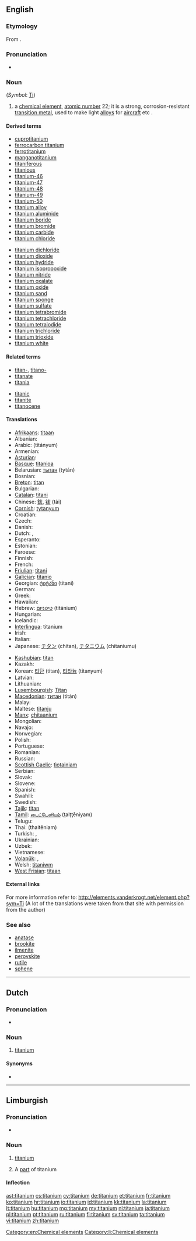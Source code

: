 ==English==

{{elements|Ti|scandium|Sc|vanadium|V}}

===Etymology===
From {{suffix|Titan|ium}}.

===Pronunciation===
* {{audio|en-us-titanium.ogg|Audio (US)}}

===Noun===
{{en-noun|-}} (''Symbol'': [[Ti]])
{{wikipedia}}

# a [[chemical element]], [[atomic number]] 22; it is a strong, corrosion-resistant [[transition metal]], used to make light [[alloy]]s for [[aircraft]] etc .

====Derived terms====
{{der-top}}
* [[cuprotitanium]]
* [[ferrocarbon titanium]]
* [[ferrotitanium]]
* [[manganotitanium]]
* [[titaniferous]]
* [[titanious]]
* [[titanium-46]]
* [[titanium-47]]
* [[titanium-48]]
* [[titanium-49]]
* [[titanium-50]]
* [[titanium alloy]]
* [[titanium aluminide]]
* [[titanium boride]]
* [[titanium bromide]]
* [[titanium carbide]]
* [[titanium chloride]]
{{der-mid}}
* [[titanium dichloride]]
* [[titanium dioxide]]
* [[titanium hydride]]
* [[titanium isopropoxide]]
* [[titanium nitride]]
* [[titanium oxalate]]
* [[titanium oxide]]
* [[titanium sand]]
* [[titanium sponge]]
* [[titanium sulfate]]
* [[titanium tetrabromide]]
* [[titanium tetrachloride]]
* [[titanium tetraiodide]]
* [[titanium trichloride]]
* [[titanium trioxide]]
* [[titanium white]]
{{der-bottom}}

====Related terms====
{{rel-top}}
* [[titan-]], [[titano-]]
* [[titanate]]
* [[titania]]
{{rel-mid}}
* [[titanic]]
* [[titanite]]
* [[titanocene]]
{{rel-bottom}}

====Translations====
{{trans-top|chemical element}}
* [[Afrikaans]]: [[titaan]]
* Albanian: {{t-|sq|titan|xs=Albanian}}
* Arabic: {{Arab|[[تيتانيوم]]}} (titányum) {{m}}
* Armenian: {{t-|hy|տիտան|tr=titan}}
* [[Asturian]]: {{t|ast|titaniu|m}}
* [[Basque]]: [[titanioa]]
* Belarusian: [[тытан]] (tytán) {{m}}
* Bosnian: {{t-|bs|titanij}}
* [[Breton]]: [[titan]]
* Bulgarian: {{t+|bg|титан|m|tr=titán}}
* [[Catalan]]: [[titani]]
* Chinese: [[鈦]], [[钛]] (tài)
* [[Cornish]]: [[tytanyum]]
* Croatian: {{t+|hr|titanij}}
* Czech: {{t+|cs|titan|m}}
* Danish: {{t-|da|titan}}
* Dutch: {{t+|nl|titanium|n}}, {{t+|nl|titaan|n}}
* Esperanto: {{t-|eo|titanio|xs=Esperanto}}
* Estonian: {{t-|et|titaan}}
* Faroese: {{t-|fo|titan|xs=Faroese}}
* Finnish: {{t+|fi|titaani}}
* French: {{t+|fr|titane|m}}
* [[Friulian]]: [[titani]]
* [[Galician]]: [[titanio]]
* Georgian: [[ტიტანი]] (titani)
* German: {{t+|de|Titan|n}}
* Greek: {{t+|el|τιτάνιο|n|tr=titánio}}
* Hawaiian: {{tø|haw|kaikaniuma}}
* Hebrew: [[טיטניום]] (titánium)
* Hungarian: {{t+|hu|titán}}
* Icelandic: {{t+|is|títan|n}}
* [[Interlingua]]: titanium
* Irish: {{t+|ga|tíotáiniam|xs=Irish}}
* Italian: {{t+|it|titanio|m}}
* Japanese: [[チタン]] (chitan), [[チタニウム]] (chitaniumu)
{{trans-mid}}
* [[Kashubian]]: [[titan]]
* Kazakh: {{t-|kk|титан|tr=titan|sc=Cyrl|xs=Kazakh}}
* Korean: [[티탄]] (titan), [[티타늄]] (titanyum)
* Latvian: {{t|lv|titāns|xs=Latvian}}
* Lithuanian: {{t+|lt|titanas|xs=Lithuanian}}
* [[Luxembourgish]]: [[Titan]]
* [[Macedonian]]: [[титан]] (titán) {{m}}
* Malay: {{t-|ms|titanium|xs=Malay}}
* Maltese: [[titanju]]
* [[Manx]]: [[çhitaanium]]
* Mongolian: {{t-|mn|титан|tr=titan|sc=Cyrl|xs=Mongolian}}
* Navajo: {{tø|nv|béésh doo ńdiniichxíihii}}
* Norwegian: {{t+|no|titan}}
* Polish: {{t+|pl|tytan|m}}
* Portuguese: {{t+|pt|titânio|m}}
* Romanian: {{t+|ro|titan|n}}
* Russian: {{t+|ru|титан|m|tr=titán}}
* [[Scottish Gaelic]]: [[tìotainiam]]
* Serbian: {{t-|sr|титан|m|tr=titan|sc=Cyrl}}
* Slovak: {{t-|sk|titán}}
* Slovene: {{t+|sl|titan}}
* Spanish: {{t+|es|titanio|m}}
* Swahili: {{t|sw|titani}}
* Swedish: {{t+|sv|titan|n}}
* [[Tajik]]: [[titan]]
* [[Tamil]]: [[டைட்டேனியம்]] (ţaiţţēniyam)
* Telugu: {{t|te|టైటానియం|tr=TaiTaaniyaM|sc=Telu}}
* Thai: {{Thai|[[ไทเทเนียม]]}} (thaitēniam)
* Turkish: {{t+|tr|titan}}, {{t+|tr|titanyum}}
* Ukrainian: {{t-|uk|титан|m|tr=titán|xs=Ukrainian}}
* Uzbek: {{t-|uz|титан|tr=titan|sc=Cyrl|xs=Uzbek}}
* Vietnamese: {{t+|vi|titan|xs=Vietnamese}}
* [[Volapük]]: {{t|vo|titanin}}, {{qualifier|older term}} {{t|vo|tütin}}
* Welsh: [[titaniwm]]
* [[West Frisian]]: [[titaan]]
{{trans-bottom}}

====External links====
For more information refer to:
http://elements.vanderkrogt.net/element.php?sym=Ti
(A lot of the translations were taken from that site with permission from the author)

===See also===
* [[anatase]]
* [[brookite]]
* [[ilmenite]]
* [[perovskite]]
* [[rutile]]
* [[sphene]]

----

==Dutch==
{{wikipedia|lang=nl}}
{{elements|Ti|scandium|Sc|vanadium|V|lang=nl}}

===Pronunciation===
* {{audio|Nl-titanium.ogg|Audio}}

===Noun===
{{nl-noun|n|-|-}}

# [[#English|titanium]]

====Synonyms====
* {{l|nl|titaan}}

----

==Limburgish==

===Pronunciation===
* {{IPA|[ti˧ˈcaː˨ɲɔ˧m]|lang=li}}

===Noun===
{{li-noun|g=n}}

# {{uncountable|lang=li}} [[titanium#English|titanium]]
# A [[part]] of titanium

====Inflection====
{{li-decl-noun-um|titani}}

[[Category:en:Chemical elements]]
[[Category:li:Chemical elements]]

[[ast:titanium]]
[[cs:titanium]]
[[cy:titanium]]
[[de:titanium]]
[[et:titanium]]
[[fr:titanium]]
[[ko:titanium]]
[[hr:titanium]]
[[io:titanium]]
[[id:titanium]]
[[kk:titanium]]
[[la:titanium]]
[[lt:titanium]]
[[hu:titanium]]
[[mg:titanium]]
[[my:titanium]]
[[nl:titanium]]
[[ja:titanium]]
[[pl:titanium]]
[[pt:titanium]]
[[ru:titanium]]
[[fi:titanium]]
[[sv:titanium]]
[[ta:titanium]]
[[vi:titanium]]
[[zh:titanium]]